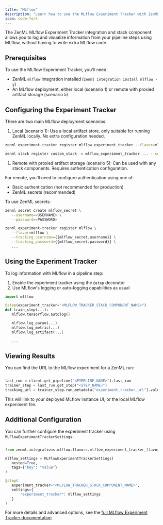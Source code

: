 ```yaml
---
title: "MLflow"
description: "Learn how to use the MLflow Experiment Tracker with ZenML."
icon: code-fork
---
```


The ZenML MLflow Experiment Tracker integration and stack component allows you to log and visualize information from your pipeline steps using MLflow, without having to write extra MLflow code.

## Prerequisites

To use the MLflow Experiment Tracker, you'll need:

* ZenML `mlflow` integration installed (`zenml integration install mlflow -y`)
* An MLflow deployment, either local (scenario 1) or remote with proxied artifact storage (scenario 5)

## Configuring the Experiment Tracker

There are two main MLflow deployment scenarios:

1. Local (scenario 1): Use a local artifact store, only suitable for running ZenML locally. No extra configuration needed.

```bash
zenml experiment-tracker register mlflow_experiment_tracker --flavor=mlflow

zenml stack register custom_stack -e mlflow_experiment_tracker ... --set
```

1. Remote with proxied artifact storage (scenario 5): Can be used with any stack components. Requires authentication configuration.

For remote, you'll need to configure authentication using one of:

* Basic authentication (not recommended for production)
* ZenML secrets (recommended)

To use ZenML secrets:

```bash
zenml secret create mlflow_secret \
   --username=<USERNAME> \
   --password=<PASSWORD>

zenml experiment-tracker register mlflow \
   --flavor=mlflow \
   --tracking_username={{mlflow_secret.username}} \
   --tracking_password={{mlflow_secret.password}} \
   ...
```

## Using the Experiment Tracker

To log information with MLflow in a pipeline step:

1. Enable the experiment tracker using the `@step` decorator
2. Use MLflow's logging or auto-logging capabilities as usual

```py
import mlflow

@step(experiment_tracker="<MLFLOW_TRACKER_STACK_COMPONENT_NAME>")
def train_step(...):
   mlflow.tensorflow.autolog()

   mlflow.log_param(...)
   mlflow.log_metric(...)
   mlflow.log_artifact(...)

   ...
```

## Viewing Results

You can find the URL to the MLflow experiment for a ZenML run:

```py

last_run = client.get_pipeline("<PIPELINE_NAME>").last_run
trainer_step = last_run.get_step("<STEP_NAME>")
tracking_url = trainer_step.run_metadata["experiment_tracker_url"].value
```

This will link to your deployed MLflow instance UI, or the local MLflow experiment file.

## Additional Configuration

You can further configure the experiment tracker using `MLFlowExperimentTrackerSettings`:

```py

from zenml.integrations.mlflow.flavors.mlflow_experiment_tracker_flavor import MLFlowExperimentTrackerSettings

mlflow_settings = MLFlowExperimentTrackerSettings(
   nested=True,
   tags={"key": "value"}
)

@step(
   experiment_tracker="<MLFLOW_TRACKER_STACK_COMPONENT_NAME>",
   settings={
       "experiment_tracker": mlflow_settings
   }
)
```

For more details and advanced options, see the [full MLflow Experiment Tracker documentation](/stack-components/experiment-trackers/mlflow).

